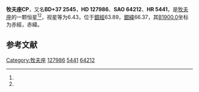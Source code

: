{{Starbox begin
| name = 牧夫座CP
}}
{{Starbox observe
| epoch = [[J2000.0|J2000.0]]
| constell = [[牧夫座|牧夫座]]<ref name=SIMBAD>{{cite web
 | url=http://simbad.u-strasbg.fr/simbad/sim-id?Ident=HR+5441
 | title=Pulsating variable Star
 | publisher=Centre de Données astronomiques de Strasbourg
 | work=SIMBAD
 | accessdate=2012-07-13
 | archive-date=2016-03-17
 | archive-url=https://web.archive.org/web/20160317152944/http://simbad.u-strasbg.fr/simbad/sim-id?Ident=HR+5441
 | dead-url=no
 }}</ref><ref name=DATA>{{cite web
 | url=http://vizier.u-strasbg.fr/viz-bin/VizieR-5?-out.add=.&-source=5050&-corr=PK=HR&-out.max=9999&HR=5441
 | title=VizieR Detailed Page
 | accessdate=2012-07-13
 | archive-date=2016-03-04
 | archive-url=https://web.archive.org/web/20160304222902/http://vizier.u-strasbg.fr/viz-bin/VizieR-5?-out.add=.&-source=5050&-corr=PK=HR&-out.max=9999&HR=5441
 | dead-url=no
 }}</ref>
| 星官 = 
| ra = {{RA|14|33|20.3}}<ref name=SIMBAD /><ref name=DATA />
| dec = {{DEC|+36|57|34}}<ref name=SIMBAD /><ref name=DATA />
| appmag_v = 6.43<ref name=SIMBAD /><ref name=DATA />
}}
{{Starbox character
| class = F8IV w<ref name=SIMBAD /><ref name=DATA />
| b-v = <ref name=SIMBAD /><ref name=DATA />
| u-b = <ref name=SIMBAD /><ref name=DATA />
| r-i = <ref name=SIMBAD /><ref name=DATA />
| variable = 
}}
{{Starbox astrometry
| radial_v = 
| prop_mo_ra = 2
| parallax = 
| p_error = 
}}
{{Starbox catalog
| names =BD+37 2545，[[SAO星表|SAO]] 64212，[[HD星表|HD]] 127986，[[HR星表|HR]] 5441}}
{{Starbox reference |Simbad=HR+5441}}
{{Starbox end}}

'''牧夫座CP'''，又名'''BD+37 2545'''，'''HD 127986'''、'''SAO 64212'''、'''HR 5441'''，是[[牧夫座|牧夫座]]的一颗恒星<ref name=SIMBAD /><ref name=DATA />，视星等为6.43，位于[[銀道座標系|銀經]]63.89，[[銀道座標系|銀緯]]66.37，其[[B1900.0|B1900.0]]坐标为赤經{{RA|14|29|15}}，赤緯{{DEC|+37|66.37|3}}。

== 参考文献 ==
{{reflist}}

{{star-stub}}

{{牧夫座恒星}}
[[Category:牧夫座|Category:牧夫座]]
[[Category:HD和HDE天體|127986]]
[[Category:HR天體|5441]]
[[Category:SAO天體|64212]]
